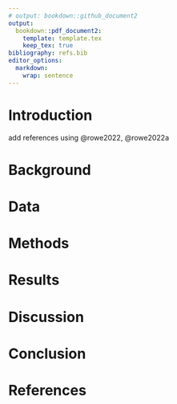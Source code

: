 ```yaml
---
# output: bookdown::github_document2
output:
  bookdown::pdf_document2:
    template: template.tex
    keep_tex: true
bibliography: refs.bib
editor_options:
  markdown:
    wrap: sentence
---
```


<!--# The abstract is set up in the tex file.-->

# Introduction

add references using @rowe2022, @rowe2022a

<!--# Add comments using this -->

# Background

# Data

# Methods

# Results

# Discussion

# Conclusion

# References
